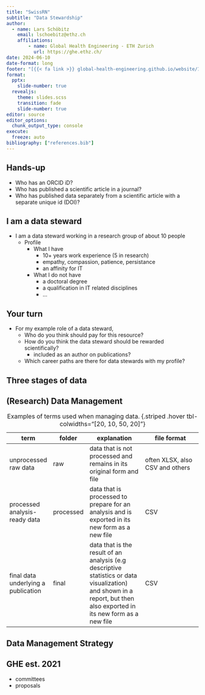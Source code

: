 ```yaml
---
title: "SwissRN"
subtitle: "Data Stewardship"
author: 
  - name: Lars Schöbitz
    email: lschoebitz@ethz.ch
    affiliations:
        - name: Global Health Engineering - ETH Zurich
          url: https://ghe.ethz.ch/
date: 2024-06-10
date-format: long
footer: "[{{< fa link >}} global-health-engineering.github.io/website/1-slides/](https://global-health-engineering.github.io/website/1-slides/)"
format: 
  pptx:
    slide-number: true
  revealjs: 
    theme: slides.scss
    transition: fade
    slide-number: true
editor: source
editor_options: 
  chunk_output_type: console
execute:
  freeze: auto
bibliography: ["references.bib"]
---
```


## Hands-up

-   Who has an ORCID iD?
-   Who has published a scientific article in a journal?
-   Who has published data separately from a scientific article with a separate unique id (DOI)?

## I am a data steward

-   I am a data steward working in a research group of about 10 people
    -   Profile
        -   What I have
            -   10+ years work experience (5 in research)
            -   empathy, compassion, patience, persistance
            -   an affinity for IT
        -   What I do not have
            -   a doctoral degree
            -   a qualification in IT related disciplines
            -   ...

## Your turn

-   For my example role of a data steward,
    -   Who do you think should pay for this resource?
    -   How do you think the data steward should be rewarded scientifically?
        -   included as an author on publications?
    -   Which career paths are there for data stewards with my profile?

## Three stages of data

## (Research) Data Management {.smaller}

| term                                                     | folder    | explanation                                                                                                                                                                                | file format                     |
|------------------|------------------|---------------------------------------------------------|-----------------------------------------------------------------------|
| unprocessed [raw]{.highlight-yellow} data                | raw       | data that is not processed and [remains in its original form and file]{.highlight-yellow}                                                                                                  | often XLSX, also CSV and others |
| [processed]{.highlight-yellow} analysis-ready data       | processed | data that is processed to [prepare for an analysis]{.highlight-yellow} and is exported in its new form as a new file                                                                       | CSV                             |
| [final]{.highlight-yellow} data underlying a publication | final     | data that is the [result of an analysis]{.highlight-yellow} (e.g descriptive statistics or data visualization) and shown in a report, but then also exported in its new form as a new file | CSV                             |

: Examples of terms used when managing data. {.striped .hover tbl-colwidths="\[20, 10, 50, 20\]"}

## Data Management Strategy {background-color="#0F4C81" .center-align}

##  {background-image="img/ghe-rdm-workflow-v2.drawio.png" background-size="1400px"}



## GHE est. 2021

-   committees
-   proposals
